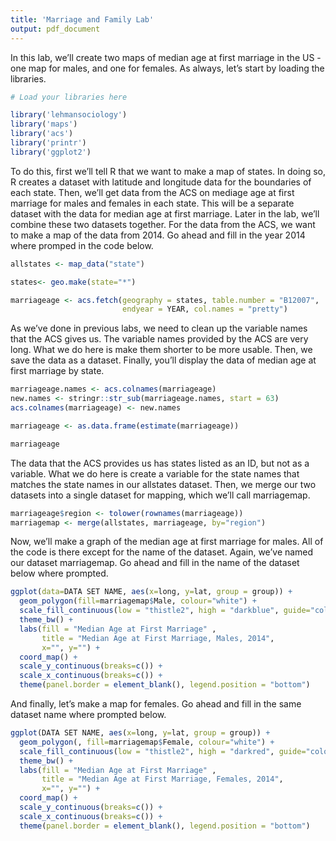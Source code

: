 ```yaml
---
title: 'Marriage and Family Lab'
output: pdf_document
---
```


In this lab, we'll create two maps of median age at first marriage in the US - one map for males, and one for females.  As always, let's start by loading the libraries.
 
```r
# Load your libraries here

library('lehmansociology')
library('maps')
library('acs')
library('printr')
library('ggplot2')

```

To do this, first we'll tell R that we want to make a map of states.  In doing so, R creates a dataset with latitude and longitude data for the boundaries of each state.  Then, we'll get data from the ACS on mediage age at first marriage for males and females in each state.  This will be a separate dataset with the data for median age at first marriage.  Later in the lab, we'll combine these two datasets together.  For the data from the ACS, we want to make a map of the data from 2014.  Go ahead and fill in the year 2014 where promped in the code below.

````r

allstates <- map_data("state")

states<- geo.make(state="*")

marriageage <- acs.fetch(geography = states, table.number = "B12007", 
                         endyear = YEAR, col.names = "pretty")

````

As we've done in previous labs, we need to clean up the variable names that the ACS gives us.  The variable names provided by the ACS are very long.  What we do here is make them shorter to be more usable.  Then, we save the data as a dataset.  Finally, you'll display the data of median age at first marriage by state.

````r

marriageage.names <- acs.colnames(marriageage)
new.names <- stringr::str_sub(marriageage.names, start = 63)
acs.colnames(marriageage) <- new.names

marriageage <- as.data.frame(estimate(marriageage))

marriageage

````

The data that the ACS provides us has states listed as an ID, but not as a variable.  What we do here is create a variable for the state names that matches the state names in our allstates dataset.  Then, we merge our two datasets into a single dataset for mapping, which we'll call marriagemap.

````r

marriageage$region <- tolower(rownames(marriageage))
marriagemap <- merge(allstates, marriageage, by="region")

````

Now, we'll make a graph of the median age at first marriage for males.  All of the code is there except for the name of the dataset.  Again, we've named our dataset marriagemap.  Go ahead and fill in the name of the dataset below where prompted.

````r

ggplot(data=DATA SET NAME, aes(x=long, y=lat, group = group)) + 
  geom_polygon(fill=marriagemap$Male, colour="white") +
  scale_fill_continuous(low = "thistle2", high = "darkblue", guide="colorbar") +
  theme_bw() + 
  labs(fill = "Median Age at First Marriage" , 
       title = "Median Age at First Marriage, Males, 2014",
       x="", y="") + 
  coord_map() +
  scale_y_continuous(breaks=c()) + 
  scale_x_continuous(breaks=c()) + 
  theme(panel.border = element_blank(), legend.position = "bottom")

````

And finally, let's make a map for females.  Go ahead and fill in the same dataset name where prompted below.

````r

ggplot(DATA SET NAME, aes(x=long, y=lat, group = group)) + 
  geom_polygon(, fill=marriagemap$Female, colour="white") +
  scale_fill_continuous(low = "thistle2", high = "darkred", guide="colorbar") +
  theme_bw() + 
  labs(fill = "Median Age at First Marriage" , 
       title = "Median Age at First Marriage, Females, 2014", 
       x="", y="") + 
  coord_map() +
  scale_y_continuous(breaks=c()) + 
  scale_x_continuous(breaks=c()) + 
  theme(panel.border = element_blank(), legend.position = "bottom")

````

